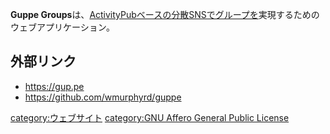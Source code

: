 {{stub}}
'''Guppe Groups'''は、[[ActivityPub]]ベースの[[分散SNS]]でグループを実現するためのウェブアプリケーション。

==外部リンク==
* https://gup.pe
* https://github.com/wmurphyrd/guppe

{{DEFAULTSORT:guppygroups}}
[[category:ウェブサイト]]
[[category:GNU Affero General Public License]]